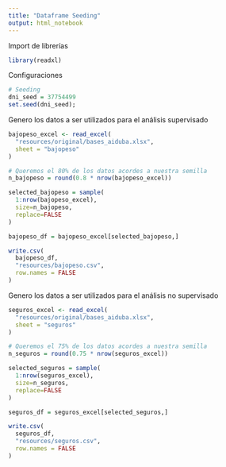 ```yaml
---
title: "Dataframe Seeding"
output: html_notebook
---
```


Import de librerías
```r
library(readxl)
```

Configuraciones
```r
# Seeding
dni_seed = 37754499
set.seed(dni_seed);
```

Genero los datos a ser utilizados para el análisis supervisado
```r
bajopeso_excel <- read_excel(
  "resources/original/bases_aiduba.xlsx", 
  sheet = "bajopeso"
)

# Queremos el 80% de los datos acordes a nuestra semilla
n_bajopeso = round(0.8 * nrow(bajopeso_excel)) 

selected_bajopeso = sample(
  1:nrow(bajopeso_excel), 
  size=n_bajopeso, 
  replace=FALSE
)

bajopeso_df = bajopeso_excel[selected_bajopeso,]

write.csv(
  bajopeso_df,
  "resources/bajopeso.csv", 
  row.names = FALSE
)
```


Genero los datos a ser utilizados para el análisis no supervisado
```r
seguros_excel <- read_excel(
  "resources/original/bases_aiduba.xlsx", 
  sheet = "seguros"
)

# Queremos el 75% de los datos acordes a nuestra semilla
n_seguros = round(0.75 * nrow(seguros_excel)) 

selected_seguros = sample(
  1:nrow(seguros_excel), 
  size=n_seguros, 
  replace=FALSE
)

seguros_df = seguros_excel[selected_seguros,]

write.csv(
  seguros_df,
  "resources/seguros.csv", 
  row.names = FALSE
)
```

